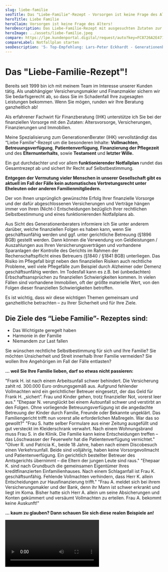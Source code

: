 ```yaml
---
slug: liebe-familie
seoTitle: Das "Liebe-Familie"-Rezept - Vorsorgen ist keine Frage des Alters!
heroTitle: Liebe Familie
heroClaim: Vorsorgen ist keine Frage des Alters!
heroDescription: Das Liebe-Familie-Rezept mit ausgesuchten Zutaten zur ganzheitlichen Vorsorge jeder Generation, damit Sie in Zukunft - Das Wichtigste geregelt haben, Harmonie in der Familie erhalten und Niemandem zur Last fallen!
heroImage: ../assets/liebe-familie.jpeg
compare: https://lpe.kundenportal.digital/request/auto?key=FC8726A2E471AA81415E5B3C7DF4E6D2DF8D095DBE8A8262
compareLabel: Notfallplan starten
seoDescription: '5☆ Top-Empfehlung: Lars-Peter Eckhardt - Generationenberater ▻ Vorsorgevollmachten | Patientenverfügung ▻ Altersvorsorge | Versicherungen | Finanzierungen | Immobilien.'
---
```


<ProvenExpert />

# Das "Liebe-Familie-Rezept"!

Bereits seit 1999 bin ich mit meinem Team im Interesse unserer Kunden tätig. Als unabhängiger Versicherungsmakler und Finanzmakler sichern wir Sie bedarfsgerecht ab, so dass Sie im Schadenfall Ihre zugesagten Leistungen bekommen. Wenn Sie mögen, runden wir Ihre Beratung ganzheitlich ab!

Als erfahrener Fachwirt für Finanzberatung (IHK) unterstütze ich Sie bei der finanziellen Vorsorge mit den Zutaten: Altersvorsorge, Versicherungen, Finanzierungen und Immobilien.

Meine Spezialisierung zum GenerationenBerater (IHK) vervollständigt das “Liebe Familie”-Rezept um die besonderen Inhalte: **Vollmachten**, **Betreuungsverfügung**, **Patientenverfügung**, **Finanzierung der Pflegezeit** und des **Elternunterhalts**, sowie **Testament** und **letzter Wille.**

Ein gut durchdachter und vor allem **funktionierender Notfallplan** rundet das Gesamtrezept ab und sichert Ihr Recht auf Selbstbestimmung.

**Entgegen der Vermutung vieler Menschen in unserer Gesellschaft gibt es aktuell im Fall der Fälle kein automatisches Vertretungsrecht unter Eheleuten oder anderen Familienmitgliedern.**

<ContactAndCompareBox />
<AwardBox />

Der von Ihnen ursprünglich gewünschte Erfolg Ihrer finanzielle Vorsorge und der dafür abgeschlossenen Versicherungen und Verträge hängen immer von Ihren (Nicht-) Entscheidungen bezüglich Ihrer rechtlichen Selbstbestimmung und eines funktionierenden Notfallplans ab.

Aus Sicht des Generationenberaters informiere ich Sie unter anderem darüber, welche finanziellen Folgen es haben kann, wenn Sie geschäftsunfähig werden und ggf. unter gerichtliche Betreuung (§1896 BGB) gestellt werden. Dann können die Verwendung von Geldleistungen / Auszahlungen aus Ihren Versicherungsverträgen und vorhandene Sparanlagen der Kontrolle des Gerichts im Rahmen der Rechenschaftspflicht eines Betreuers (§1840 / §1841 BGB) unterliegen. Das Risiko im Pflegefall birgt neben den finanziellen Risiken auch rechtliche Probleme, weil viele Pflegefälle zum Beispiel durch Alzheimer oder Demenz geschäftsunfähig werden. Im Todesfall kann es z.B. bei (unbedachten) Erbschaftsansprüchen zu finanziellen Schwierigkeiten kommen. In vielen Fällen sind vorhandene Immobilien, oft der größte materielle Wert, von den Folgen dieser finanziellen Schwierigkeiten betroffen.

Es ist wichtig, dass wir diese wichtigen Themen gemeinsam und ganzheitliche betrachten – zu Ihrer Sicherheit und für Ihre Ziele.

## Die Ziele des “Liebe Familie”- Rezeptes sind:

-   Das Wichtigste geregelt haben
-   Harmonie in der Familie
-   Niemandem zur Last fallen

Sie wünschen rechtliche Selbstbestimmung für sich und Ihre Familie? Sie möchten Unsicherheit und Streit innerhalb Ihrer Familie vermeiden? Sie wollen Ihre Angehörigen im Fall der Fälle entlasten?

**... weil Sie Ihre Familie lieben, darf so etwas nicht passieren:**

<Box>
	<Example title="Der Arbeitsunfall:" number="01">
		"Frank H. ist nach einem Arbeitsunfall schwer behindert. Die Versicherung zahlt rd. 300.000 Euro ordnungsgemäß aus. Aufgrund fehlender Vollmachten wird ein gerichtlicher Betreuer eingesetzt, der das Geld für Frank H. „sichert“. Frau und Kinder gehen, trotz finanzieller Not, vorerst leer aus."
	</Example>	
	<Example title="Die Kinder ins Heim?" number="02">
		"Ehepaar N. verunglückt bei einem Autounfall schwer und verstirbt an den Folgen. Ohne vorliegende Betreuungsverfügung ist die angedachte Betreuung der Kinder durch Familie, Freunde oder Bekannte ungeklärt. Das Familiengericht trifft nun vorerst alle erforderlichen Maßregeln. War das so gewollt?"
	</Example>	
	<Example title="Patientenverfügung weg?" number="03">
		"Frau S. hatte selber Formulare aus einer Zeitung ausgefüllt und gut versteckt im Kleiderschrank verwahrt. Nach einem Wohnungsbrand muss Frau S. in die Klinik. Die Familie kann keine Entscheidungen treffen – das Löschwasser der Feuerwehr hat die Patientenverfügung vernichtet."
	</Example>	
    <Example title="Volljährig! Was machen die Eltern?" number="04">
		"Oliver R. und Patricia K., beide 18 Jahre, haben nach einem Discobesuch einen Verkehrsunfall. Beide sind volljährig, haben keine Vorsorgevollmacht und Patientenverfügung. Ein gerichtlich bestellter Betreuer des Amtsgerichts übernimmt – die Eltern der jungen Leute sind raus." 
	</Example>	
    <Example title="Keine Weiterfinanzierung des Hauses!" number="05">
		"Ehepaar K. sind nach Grundbuch die gemeinsamen Eigentümer Ihres kreditfinanzierten Einfamilienhauses. Nach einem Schlaganfall ist Frau K. geschäftsunfähig. Fehlende Vollmachten verhindern, dass Herr K. allein Entscheidungen zur  Hausfinanzierung trifft."
	</Example>	
	<Example title="Keine Auskunft ohne Vollmachten!" number="06">
		"Frau A. meldet sich bei ihrem Versicherungsmakler und der Bank, denn ihr Mann ist schwer erkrankt und liegt im Koma. Bisher hatte sich Herr A. allein um seine Absicherungen und Konten gekümmert und versäumt Vollmachten zu erteilen. Frau A. bekommt keine Auskunft!"
	</Example>	
</Box>

**... kaum zu glauben? Dann schauen Sie sich diese realen Beispiele an!**

<Video id="XJD_gJ4OMBU" title="Ohne Vorsorgevollmacht - ein Fall aus dem Leben!" />
<Video id="HeWrKan--vE" title="Ohne Vorsorgevollmacht - Entmündigt!" />
<Video id="hr3rEgffrY8" title="Ohne Vorsorgevollmacht - in der Betreuungsfalle!" />
<Video id="pzrQ7Lu1XLA" title="Sicherheit durch eine Vorsorgevollmacht!" />
<br />
<br />
<small>Die Videos werden über eine Verlinkung zu Youtube abgespielt. Die Rechte an den Videos liegen bei YouTube. Beim Ausführen des Links werden Sie auf die Website von YouTube weitergleitet. Für die Löschung der Videos, die Abrufbarkeit und für den Inhalt wird keine Haftung übernommen. Die Videos wurden nicht auf der Seite eingebettet.</small>
<br />

## Starten Sie jetzt Ihren persönlichen Notfallplan!

**Bitte zögern Sie nicht, uns zu kontaktieren, wenn Sie Fragen haben!**

Sie werden zur kostenfreien Registrierung auf unser Kundenportal weitergeleitet. Anschließend haben Sie die Möglichkeit, Ihre Vorsorgevollmachten, Patientenverfügungen und weitere wichtige Dokumente erstellen zu lassen.

---

**Die Serviceleistungen unseres Partnerdienstleisters: Deutsche Vorsorgedatenbank AG**

- Einlagerung der Original-Vorsorgedokumente
- Digitalisierung der Vorsorgedokumente
- Registrierung im Zentralen Vorsorgeregister der Bundesnotarkammer
- Persönliche Notfallkarte
- 24-Stunden-Notfallhotline
- Versand der Originaldokumente an den Bevollmächtigten im Notfall
- Jährlicher Updateservice
- Rechtssicherheit der Dokumente
- Rechtliche Durchsetzung der Dokumente im Notfall

<ContactAndCompareBox />

## Dabei helfen wir Ihnen als Generationenberater!

In der Generationenberatung stellen wir die Familie in den Mittelpunkt – wenn möglich alle Generationen der Familie. Dabei geht es darum, die Auswirkungen bestimmter Ereignisse, z.B. Tod, Unfall, Krankheit oder den Verfall der körperlichen bzw. geistigen Leistungsfähigkeit zu betrachten und im Vorfeld entsprechende Lösungen zusammenzustellen. Neben den finanziellen Absicherungen in Form der zu Ihnen passenden Versicherungen und Sparanlagen können das, je nach persönlicher Situation Vorsorgevollmachten, Verfügungen (z.B. Patientenverfügung, Sorgerechtsverfügung) die Absicherung finanzieller Risiken (z.B. Pflegefall in der Familie) der letzte Wille und ein gut durchdachter und vor allem funktionierender Notfallplan sein.

Was wir dabei aus standesrechtlichen Gründen (diese obliegen z.B. Juristen und Steuerberatern) nicht dürfen und auch nicht tun, sind Rechts- und Steuerberatungen z.B. in Form von konkreten Einzelfallberatungen zu Inhalten von Vollmachten, Verfügungen und letztem Willen / Testamenten.

## Nutzen Sie Ihr Recht auf Selbstbestimmung:

Das Recht auf Selbstbestimmung genießt in unserer Gesellschaft aus gutem Grund höchsten Stellenwert. Jeder Bürger ist berechtigt, frei für sich Entscheidungen treffen zu dürfen. Dies stellt einen ganz wesentlichen Beitrag zur Würde des Menschen dar. Durch Tod, Unfall, Krankheit oder den Verfall der körperlichen bzw. geistigen Leistungsfähigkeit im Alter kann jeder in die Situation geraten, wichtige Fragen nicht mehr selbst beantworten zu können. Betreuungsgerichte regeln, wer Entscheidungen für Sie treffen darf, wenn Ihnen ein eigenverantwortliches Handeln nicht mehr möglich ist.

Die Bestellung eines Betreuers wird von einem für Sie zuständigen Amtsgericht festgelegt. Haben Sie eigene Vorstellungen, wer für Sie entscheiden soll oder darf, empfiehlt es sich frühzeitig darüber nachzudenken, wem Sie im Fall der Fälle die Entscheidungsvollmacht erteilen möchten. Auch, welche Behandlungen oder lebenserhaltende Maßnahmen Sie ablehnen, sollte bedacht werden. Rechtsverbindlich können Sie Ihre Wünsche und Vorstellungen in entsprechenden Verfügungen dokumentieren.

Für Ihre Angehörigen (oft sind mindestens 3 Generationen betroffen – Großeltern, Eltern und Kinder) ist es hilfreich, von Ihren persönlichen Vorstellungen zu wissen. Sprechen Sie daher bitte auch mit diesen, dass Verfügungen bestehen und wo diese zu finden sind, wenn sie benötigt werden.

Im letzten Jahr ersuchten deutsche Betreuungsgerichte in rd. 660 Fällen am Tag (rd. 240.000 / Jahr) im Zuge eines Betreuungsverfahrens um Auskunft beim Zentralen Vorsorgeregister (ZVR) der Bundesnotarkammer. Dabei wurde angefragt, ob eine Vorsorgevollmacht oder Patientenverfügung vorliegt und damit eine gerichtliche Betreuung vermieden werden kann. Nur in rd. 10% der Fälle konnte eine Auskunft erteilt werden. Quelle: Jahresbericht 2019 des Zentralen Vorsorgeregisters der Bundesnotarkammer.

Gleichzeitig bedeutet es, dass bis zu 90% der Fälle unklar oder für die Angehörigen ggf. nicht eindeutig geklärt sind.

**Sie haben es selber in der Hand. Bitte wälzen Sie Ihre notwendigen Entscheidungen nicht auf Ihre Angehörigen ab! Wir helfen Ihnen bei der Organisation mit den richtigen Lösungen.**

<ContactAndCompareBox />

## Dabei hilft Ihnen eine Vorsorgevollmacht!
Mit der Vorsorgevollmacht können Sie einer anderen Person Vollmacht zur Wahrnehmung einzelner oder aller Angelegenheiten übertragen, die Sie selbst nicht mehr entscheiden können. Der Bevollmächtigte kann dann für Sie handeln, ohne dass es weiterer Veranlassungen, wie etwa einer gesonderten Genehmigung, bedarf.

Eine amtliche Beglaubigung und der Eintrag bei der Bundesnotarkammer (vorsorgeregister.de) machen die Vorsorgevollmacht auffindbarer und sorgen für eine unzweifelhafte Klarstellung, dass tatsächlich Sie selbst die Vollmacht ausgefüllt und unterschrieben haben. Für Immobiliengeschäfte sowie für Handelsgewerbe ist eine notarielle Beurkundung der Vollmacht erforderlich. Für die Vermögenssorge in Bankangelegenheiten sollten Sie auf die von Ihrer Bank/Sparkasse angebotene Konto-/ Depotvollmacht zurückgreifen. Die Konto-/Depotvollmacht sollten Sie grundsätzlich in Ihrer Bank oder Sparkasse unterzeichnen; etwaige spätere Zweifel an der Wirksamkeit der Vollmachtserteilung können hierdurch ausgeräumt werden.

## Dabei hilft Ihnen eine Patientenverfügung!
Die moderne Medizin bietet trotz allen Fortschritts auch heute nicht für jedes Krankheitsbild auch eine Heilung. In solchen Fällen ist das Ziel der Behandlung bzw. Therapie oft nur Schmerzlinderung oder ein „am Leben erhalten“. Wohl jeder hat bestimmte Szenarien im Kopf, bei denen er gewisse Behandlungsmethoden ablehnen würde. Egal, ob Sie keine Operation am Gehirn wünschen, lebensverlängernde Maßnahmen kategorisch ablehnen oder aber allen medizinisch möglichen Maßnahmen ausdrücklich zustimmen, die Ihr Leben verlängern:

Mit einer Patientenverfügung dokumentieren Sie Ihre persönlichen Wünsche. Ihre Motivation für eine bestimmte Entscheidung ist hierbei nicht von Belang und muss nicht mit vermerkt werden. Gerade in diesem sensiblen Bereich helfen Sie Ihren Angehörigen ganz gewaltig. Zwiegespalten zwischen der Angst vor dem Verlust des geliebten Menschen und dem Wunsch, dass eben dieser Mensch endlich keine Schmerzen mehr haben muss, fühlt sich wohl jede Entscheidung falsch an, die man für einen Schwerkranken trifft. Ein Leitfaden, den Sie selbst verfasst haben, erleichtert es jedem Beteiligten, sich richtig zu entscheiden.

## Dabei hilft Ihnen eine Betreuungsverfügung!
Vor allem im Alter wird mit zunehmendem geistigen Kräfteverfall auch die Betreuung ein Thema. Mit einer Betreuungsverfügung können Sie schon heute festlegen, wen das Gericht zu Ihrem Betreuer bestimmen soll. Ebenso können Sie festlegen, wer auf keinen Fall dazu bestimmt werden soll. Auch inhaltlich können Sie hier Auflagen machen, welche Gewohnheiten zu respektieren sind oder ob Sie im Pflegefall eine Betreuung daheim oder in einer Pflegeeinrichtung wünschen. Eine Aufteilung der Betreuung in verschiedene Bereiche (z. B. Gesundheit, Finanzen etc.) ist ebenfalls denkbar. Sie alleine entscheiden, in wessen Händen Ihre Geschicke liegen sollen, wenn es Ihnen nicht mehr gut genug geht, selbst darüber zu bestimmen. Mit einer Betreuungsverfügung sorgen Sie für klare Verhältnisse.

## Dabei hilft Ihnen eine Sorgerechtsverfügung!
Mit einer Sorgerechtsverfügung können die Eltern die Vormundschaft für ihre Kinder bei beiderseitigem Ausfall regeln. Wer soll Vormund der Waisen werden und wer soll auf keinen Fall Vormund werden.

<ContactAndCompareBox />
<ProvenExpert />

<small>Diese Internetseite und deren Inhalte dient nur der vorläufigen Information und ist eine unverbindliche Orientierungshilfe. Lars-Peter Eckhardt | LPE Versicherungsmakler & Finanzmakler übernimmt keine Gewähr für die Vollständigkeit,
Richtigkeit und Aktualität der Informationen.</small>